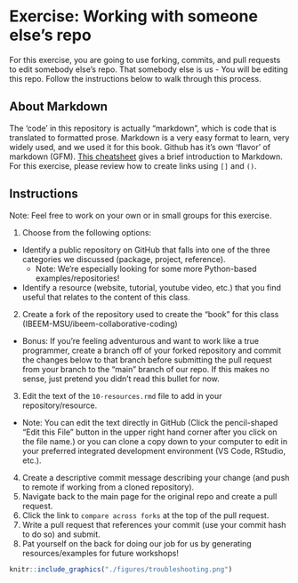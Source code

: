 # Exercise: Working with someone else's repo {#exercise}

For this exercise, you are going to use forking, commits, and pull requests to edit somebody else's repo. That somebody else is us - You will be editing this repo. Follow the instructions below to walk through this process.  

## About Markdown

The 'code' in this repository is actually "markdown", which is code that is translated to formatted prose. Markdown is a very easy format to learn, very widely used, and we used it for this book. Github has it's own 'flavor' of markdown (GFM). [This cheatsheet](https://github.com/adam-p/markdown-here/wiki/Markdown-Cheatsheet) gives a brief introduction to Markdown. For this exercise, please review how to create links using `[]` and `()`.    

## Instructions

Note: Feel free to work on your own or in small groups for this exercise. 

1. Choose from the following options: 
  * Identify a public repository on GitHub that falls into one of the three categories we discussed (package, project, reference).
    * Note: We're especially looking for some more Python-based examples/repositories! 
  * Identify a resource (website, tutorial, youtube video, etc.) that you find useful that relates to the content of this class.
2. Create a fork of the repository used to create the "book" for this class (IBEEM-MSU/ibeem-collaborative-coding)
  * Bonus: If you're feeling adventurous and want to work like a true programmer, create a branch off of your forked repository and commit the changes below to that branch before submitting the pull request from your branch to the "main" branch of our repo. If this makes no sense, just pretend you didn't read this bullet for now.  
3. Edit the text of the `10-resources.rmd` file to add in your repository/resource. 
  * Note: You can edit the text directly in GitHub (Click the pencil-shaped "Edit this File" button in the upper right hand corner after you click on the file name.) or you can clone a copy down to your computer to edit in your preferred integrated development environment (VS Code, RStudio, etc.). 
4. Create a descriptive commit message describing your change (and push to remote if working from a cloned repository). 
5. Navigate back to the main page for the original repo and create a pull request. 
6. Click the link to `compare across forks` at the top of the pull request. 
7. Write a pull request that references your commit (use your commit hash to do so) and submit. 
8. Pat yourself on the back for doing our job for us by generating resources/examples for future workshops! 

```r

knitr::include_graphics("./figures/troubleshooting.png")
```

